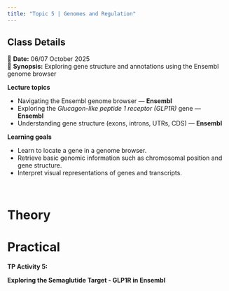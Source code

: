 ```yaml
---
title: "Topic 5 | Genomes and Regulation"
---
```


::: {.callout-note}
## Class Details
📅 **Date:** 06/07 October 2025  
📖 **Synopsis:** Exploring gene structure and annotations using the Ensembl genome browser  
:::

**Lecture topics**

  * Navigating the Ensembl genome browser — **Ensembl**
  * Exploring the *Glucagon-like peptide 1 receptor (GLP1R)* gene — **Ensembl**
  * Understanding gene structure (exons, introns, UTRs, CDS) — **Ensembl**

**Learning goals**

  * Learn to locate a gene in a genome browser.
  * Retrieve basic genomic information such as chromosomal position and gene structure.
  * Interpret visual representations of genes and transcripts.

</br>

::: {.panel-tabset}

# Theory


# Practical

**TP Activity 5:**

**Exploring the Semaglutide Target - GLP1R in Ensembl**

:::
